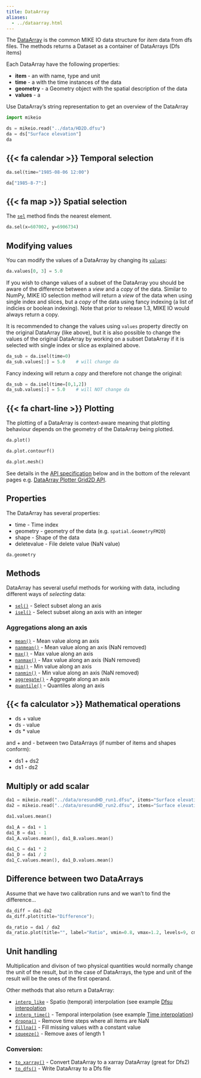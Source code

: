 ```yaml
---
title: DataArray
aliases:
  - ../dataarray.html
---
```


The [DataArray](`mikeio.DataArray`) is the common MIKE IO data structure 
for *item* data from dfs files. 
The [](`mikeio.read`) methods returns a Dataset as a container of DataArrays (Dfs items)

Each DataArray have the following properties:

* **item** - an  [](`mikeio.ItemInfo`) with name, type and unit
* **time** - a [](`pandas.DatetimeIndex`) with the time instances of the data
* **geometry** - a Geometry object with the spatial description of the data
* **values** - a [](`numpy.ndarray`)

Use DataArray's string representation to get an overview of the DataArray


```python
import mikeio

ds = mikeio.read("../data/HD2D.dfsu")
da = ds["Surface elevation"]
da
```


## {{< fa calendar >}} Temporal selection

```python
da.sel(time="1985-08-06 12:00")
```

```python
da["1985-8-7":]
```

## {{< fa map >}} Spatial selection
             
The [`sel`](`mikeio.DataArray.sel`) method finds the nearest element.

```python
da.sel(x=607002, y=6906734)
```

## Modifying values

You can modify the values of a DataArray by changing its [`values`](`mikeio.DataArray.values`): 

```python
da.values[0, 3] = 5.0
```

If you wish to change values of a subset of the DataArray you should be aware of the difference between a _view_ and a _copy_ of the data. Similar to NumPy, MIKE IO selection method will return a _view_ of the data when using single index and slices, but a _copy_ of the data using fancy indexing (a list of indicies or boolean indexing). Note that prior to release 1.3, MIKE IO would always return a copy. 

It is recommended to change the values using `values` property directly on the original DataArray (like above), but it is also possible to change the values of the original DataArray by working on a subset DataArray if it is selected with single index or slice as explained above. 

```python
da_sub = da.isel(time=0)
da_sub.values[:] = 5.0    # will change da
```

Fancy indexing will return a _copy_ and therefore not change the original:

```python
da_sub = da.isel(time=[0,1,2])
da_sub.values[:] = 5.0    # will NOT change da
```




## {{< fa chart-line >}} Plotting

The plotting of a DataArray is context-aware meaning that plotting behaviour depends on the geometry of the DataArray being plotted. 

```python
da.plot()
```

```python
da.plot.contourf()
```

```python
da.plot.mesh()
```

See details in the [API specification](`mikeio.dataset._data_plot._DataArrayPlotter`) below and in the bottom of the relevant pages e.g. [DataArray Plotter Grid2D API](`mikeio.dataset._data_plot._DataArrayPlotterGrid2D`).



## Properties

The DataArray has several properties:

* time - Time index
* geometry - geometry of the data (e.g. `spatial.GeometryFM2D`)
* shape - Shape of the data
* deletevalue - File delete value (NaN value)

```python
da.geometry
```


## Methods

DataArray has several useful methods for working with data, 
including different ways of *selecting* data:

* [`sel()`](`mikeio.DataArray.sel`) - Select subset along an axis
* [`isel()`](`mikeio.DataArray.isel`) - Select subset along an axis with an integer

###  Aggregations along an axis

* [`mean()`](`mikeio.DataArray.mean`) - Mean value along an axis
* [`nanmean()`](`mikeio.DataArray.nanmean`) - Mean value along an axis (NaN removed)
* [`max()`](`mikeio.DataArray.max`) - Max value along an axis
* [`nanmax()`](`mikeio.DataArray.nanmax`) - Max value along an axis (NaN removed)
* [`min()`](`mikeio.DataArray.min`) - Min value along an axis
* [`nanmin()`](`mikeio.DataArray.nanmin`) - Min value along an axis (NaN removed)
* [`aggregate()`](`mikeio.DataArray.aggregate`) - Aggregate along an axis
* [`quantile()`](`mikeio.DataArray.quantile`) - Quantiles along an axis

## {{< fa calculator >}} Mathematical operations
* ds + value
* ds - value
* ds * value

and + and - between two DataArrays (if number of items and shapes conform):

* ds1 + ds2
* ds1 - ds2

## Multiply or add scalar

```python
da1 = mikeio.read("../data/oresundHD_run1.dfsu", items="Surface elevation")[0]
da2 = mikeio.read("../data/oresundHD_run2.dfsu", items="Surface elevation")[0]

da1.values.mean()
```

```python
da1_A = da1 + 1
da1_B = da1 - 1
da1_A.values.mean(), da1_B.values.mean()
```

```python
da1_C = da1 * 2
da1_D = da1 / 2
da1_C.values.mean(), da1_D.values.mean()
```

## Difference between two DataArrays

Assume that we have two calibration runs and we wan't to find the difference...

```python
da_diff = da1-da2
da_diff.plot(title="Difference");
```

```python
da_ratio = da1 / da2
da_ratio.plot(title="", label="Ratio", vmin=0.8, vmax=1.2, levels=9, cmap="coolwarm")
```

## Unit handling

Multiplication and divison of two physical quantities would normally change the unit of the result, but in the case of DataArrays, the type and unit of the result will be the ones of the first operand.



Other methods that also return a DataArray:

* [`interp_like`](`mikeio.DataArray.interp_like`) - Spatio (temporal) interpolation (see example [Dfsu interpolation](../examples/dfsu/spatial_interpolation.qmd)
* [`interp_time()`](`mikeio.DataArray.interp_time`) - Temporal interpolation (see example [Time interpolation](../examples/Time-interpolation.qmd))
* [`dropna()`](`mikeio.DataArray.dropna`) - Remove time steps where all items are NaN
* [`fillna()`](`mikeio.DataArray.fillna`) - Fill missing values with a constant value
* [`squeeze()`](`mikeio.DataArray.squeeze`) - Remove axes of length 1

### Conversion:

* [`to_xarray()`](`mikeio.DataArray.to_xarray`) - Convert DataArray to a xarray DataArray (great for Dfs2)
* [`to_dfs()`](`mikeio.DataArray.to_dfs`) - Write DataArray to a Dfs file



